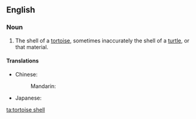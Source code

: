 {{also|tortoise shell|tortoise-shell|tortoiseshell}}
==English==
{{wikipedia}}
===Noun===
{{en-noun}}

# The shell of a [[tortoise]], sometimes inaccurately the shell of a [[turtle]], or that material.

====Translations====
{{trans-top|shell of a tortoise}}
* Chinese:
*: Mandarin: {{t+|cmn|龟壳|sc=Hani}}
{{trans-mid}}
* Japanese: {{t|ja|龜甲|tr=きっこう, kikkō|sc=Jpan}}
{{trans-bottom}}

[[ta:tortoise shell]]